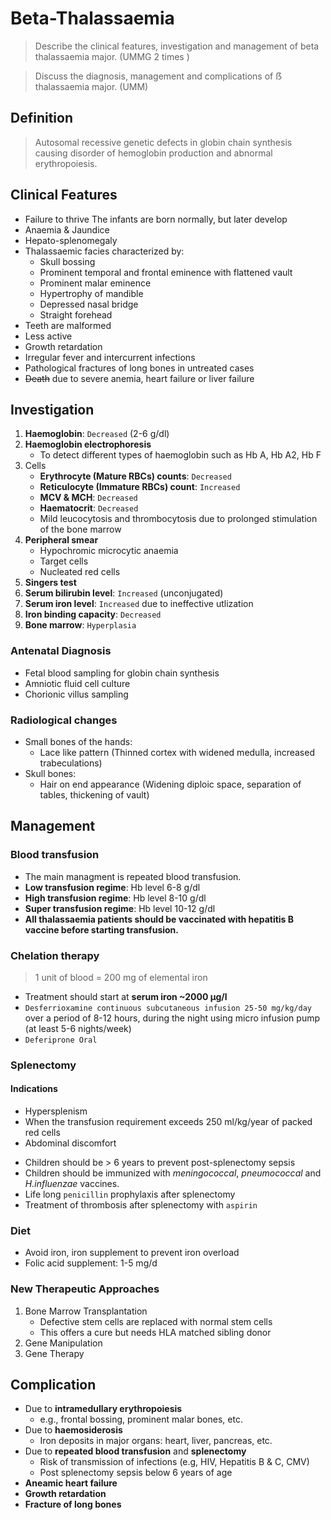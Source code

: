 # Beta-Thalassaemia

> Describe the clinical features, investigation and management of beta thalassaemia major. (UMMG 2 times )

> Discuss the diagnosis, management and complications of ẞ thalassaemia major. (UMM)

## Definition

> Autosomal recessive genetic defects in globin chain synthesis causing disorder of hemoglobin production and abnormal erythropoiesis.

## Clinical Features

- Failure to thrive
  The infants are born normally, but later develop
- Anaemia & Jaundice
- Hepato-splenomegaly
- Thalassaemic facies characterized by:
  - Skull bossing
  - Prominent temporal and frontal eminence with flattened vault
  - Prominent malar eminence
  - Hypertrophy of mandible
  - Depressed nasal bridge
  - Straight forehead
- Teeth are malformed
- Less active
- Growth retardation
- Irregular fever and intercurrent infections
- Pathological fractures of long bones in untreated cases
- ~~Death~~ due to severe anemia, heart failure or liver failure

## Investigation

1. **Haemoglobin**: `Decreased` (2-6 g/dl)
1. **Haemoglobin electrophoresis**
   - To detect different types of haemoglobin such as Hb A, Hb A2, Hb F
1. Cells
   - **Erythrocyte (Mature RBCs) counts**: `Decreased`
   - **Reticulocyte (Immature RBCs) count**: `Increased`
   - **MCV & MCH**: `Decreased`
   - **Haematocrit**: `Decreased`
   - Mild leucocytosis and thrombocytosis due to prolonged stimulation of the bone marrow
1. **Peripheral smear**
   - Hypochromic microcytic anaemia
   - Target cells
   - Nucleated red cells
1. **Singers test**
1. **Serum bilirubin level**: `Increased` (unconjugated)
1. **Serum iron level**: `Increased` due to ineffective utlization
1. **Iron binding capacity**: `Decreased`
1. **Bone marrow**: `Hyperplasia`

### Antenatal Diagnosis

- Fetal blood sampling for globin chain synthesis
- Amniotic fluid cell culture
- Chorionic villus sampling

### Radiological changes

- Small bones of the hands:
  - Lace like pattern (Thinned cortex with widened medulla, increased trabeculations)
- Skull bones:
  - Hair on end appearance (Widening diploic space, separation of tables, thickening of vault)

## Management

### Blood transfusion

- The main managment is repeated blood transfusion.
- **Low transfusion regime**: Hb level 6-8 g/dl
- **High transfusion regime**: Hb level 8-10 g/dl
- **Super transfusion regime**: Hb level 10-12 g/dl
- **All thalassaemia patients should be vaccinated with hepatitis B vaccine before starting transfusion.**

### Chelation therapy

> 1 unit of blood = 200 mg of elemental iron

- Treatment should start at **serum iron ~2000 μg/l**
- `Desferrioxamine continuous subcutaneous infusion 25-50 mg/kg/day` over a period of 8-12 hours, during the night using micro infusion pump (at least 5-6 nights/week)
- `Deferiprone Oral`

### Splenectomy

#### Indications


<Callout emoji="">
  
  - Hypersplenism 
  - When the transfusion requirement exceeds 250 ml/kg/year of
  packed red cells 
  - Abdominal discomfort

</Callout>

- Children should be > 6 years to prevent post-splenectomy sepsis
- Children should be immunized with _meningococcal_, _pneumococcal_ and _H.influenzae_ vaccines.
- Life long `penicillin` prophylaxis after splenectomy
- Treatment of thrombosis after splenectomy with `aspirin`

### Diet

- Avoid iron, iron supplement to prevent iron overload
- Folic acid supplement: 1-5 mg/d

### New Therapeutic Approaches

1. Bone Marrow Transplantation
   - Defective stem cells are replaced with normal stem cells
   - This offers a cure but needs HLA matched sibling donor
1. Gene Manipulation
1. Gene Therapy

## Complication

- Due to **intramedullary erythropoiesis**
  - e.g., frontal bossing, prominent malar bones, etc.
- Due to **haemosiderosis**
  - Iron deposits in major organs: heart, liver, pancreas, etc.
- Due to **repeated blood transfusion** and **splenectomy**
  - Risk of transmission of infections (e.g, HIV, Hepatitis B & C, CMV)
  - Post splenectomy sepsis below 6 years of age
- **Aneamic heart failure**
- **Growth retardation**
- **Fracture of long bones**
